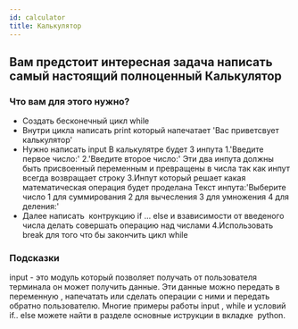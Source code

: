 ```yaml
---
id: calculator
title: Калькулятор
---
```

## Вам предстоит интересная задача написать самый настоящий полноценный Калькулятор

### Что вам для этого нужно?
- Создать бесконечный цикл whilе
- Внутри цикла написать print который напечатает 'Вас приветсвует калькулятор'
- Нужно написать input
В калькулятре будет 3 инпута 
1.'Введите первое число:'
2.'Введите второе число:'
Эти два инпута должны быть присвоенный переменным и превращены в числа так как инпут всегда возвращает строку
3.Инпут который решает какая математическая операция будет проделана 
Текст инпута:'Выберите число 1 для суммирования 2 для вычесления 3 для умножения 4 для деления:'
- Далее написать  контрукцию if ... else и взависимости от введеного числа делать совершать операцию над числами
4.Использовать break для того что бы закончить цикл while

### Подсказки
input - это модуль который позволяет получать от пользователя терминала он может получить данные.
Эти данные можно передать в переменную , напечатать или сделать операции с ними и передать обратно пользователю.
Многие примеры работы input , while и условий if.. else можете найти в разделе основные иструкции в вкладке  python.











